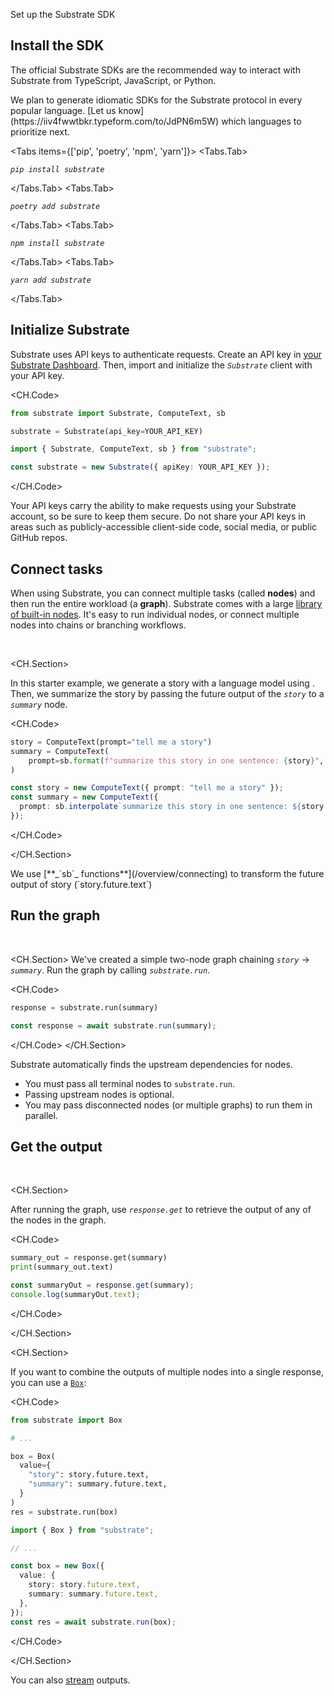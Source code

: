 
<Callout emoji="֍">Set up the Substrate SDK</Callout>

## Install the SDK

The official Substrate SDKs are the recommended way to interact with Substrate from TypeScript, JavaScript, or Python.

<Callout emoji="">
  We plan to generate idiomatic SDKs for the Substrate protocol in every popular language. [Let us
  know](https://iiv4fwwtbkr.typeform.com/to/JdPN6m5W) which languages to prioritize next.
</Callout>

<Tabs items={['pip', 'poetry', 'npm', 'yarn']}>
<Tabs.Tab>

_`pip install substrate`_

</Tabs.Tab>
<Tabs.Tab>

_`poetry add substrate`_

</Tabs.Tab>
<Tabs.Tab>

_`npm install substrate`_

</Tabs.Tab>
<Tabs.Tab>

_`yarn add substrate`_

</Tabs.Tab>
</Tabs>

<SmallCards>
  <SmallCard title="substrate-python" href="https://github.com/substratelabs/substrate-python" />
  <SmallCard title="substrate-typescript" href="https://github.com/substratelabs/substrate-typescript" />
</SmallCards>

## Initialize Substrate

Substrate uses API keys to authenticate requests. Create an API key in [your Substrate Dashboard](/dashboard/keys). Then, import and initialize the _`Substrate`_ client with your API key.

<CH.Code>

```python Python
from substrate import Substrate, ComputeText, sb

substrate = Substrate(api_key=YOUR_API_KEY)
```

```typescript TypeScript
import { Substrate, ComputeText, sb } from "substrate";

const substrate = new Substrate({ apiKey: YOUR_API_KEY });
```

</CH.Code>

<Callout type="warning" emoji="⚠️">
  Your API keys carry the ability to make requests using your Substrate account, so be sure to keep them secure. Do not
  share your API keys in areas such as publicly-accessible client-side code, social media, or public GitHub repos.
</Callout>

## Connect tasks

When using Substrate, you can connect multiple tasks (called **nodes**) and then run the entire workload (a **graph**). Substrate comes with a large [library of built-in nodes](https://substrate.run/nodes). It's easy to run individual nodes, or connect multiple nodes into chains or branching workflows.

<br />

<CH.Section>

In this starter example, we generate a story with a language model using <ComputeText />. Then, we summarize the story by passing the future output of the _`story`_ to a _`summary`_ node.

<CH.Code>

```python Python
story = ComputeText(prompt="tell me a story")
summary = ComputeText(
    prompt=sb.format(f"summarize this story in one sentence: {story}", story=story.future.text),
)
```

```typescript TypeScript
const story = new ComputeText({ prompt: "tell me a story" });
const summary = new ComputeText({
  prompt: sb.interpolate`summarize this story in one sentence: ${story.future.text}`,
});
```

</CH.Code>

</CH.Section>

<Callout emoji="">
  We use [**_`sb`_ functions**](/overview/connecting) to transform the future output of story (`story.future.text`)
</Callout>

## Run the graph

<br />

<CH.Section>
We've created a simple two-node graph chaining _`story`_ → _`summary`_. Run the graph by calling _`substrate.run`_.

<CH.Code>

```python Python
response = substrate.run(summary)
```

```typescript TypeScript
const response = await substrate.run(summary);
```

</CH.Code>
</CH.Section>

Substrate automatically finds the upstream dependencies for nodes.

- You must pass all terminal nodes to `substrate.run`.
- Passing upstream nodes is optional.
- You may pass disconnected nodes (or multiple graphs) to run them in parallel.

## Get the output

<br />

<CH.Section>

After running the graph, use _`response.get`_ to retrieve the output of any of the nodes in the graph.

<CH.Code>

```python Python
summary_out = response.get(summary)
print(summary_out.text)
```

```typescript TypeScript
const summaryOut = response.get(summary);
console.log(summaryOut.text);
```

</CH.Code>

</CH.Section>

<CH.Section>

If you want to combine the outputs of multiple nodes into a single response, you can use a [`Box`](/reference/box):

<CH.Code>

```python Python
from substrate import Box

# ...

box = Box(
  value={
    "story": story.future.text,
    "summary": summary.future.text,
  }
)
res = substrate.run(box)
```

```typescript TypeScript
import { Box } from "substrate";

// ...

const box = new Box({
  value: {
    story: story.future.text,
    summary: summary.future.text,
  },
});
const res = await substrate.run(box);
```

</CH.Code>

</CH.Section>

You can also [stream](/reference/streaming) outputs.

